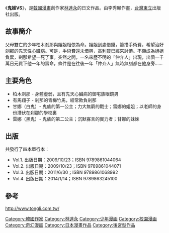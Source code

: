 {{multiple issues|
{{expand|time=2014-06-07T05:09:26+00:00}}
{{unreferenced|time=2014-06-07T05:09:26+00:00}}
}}

{{Infobox animanga/Headerofja
|title= 鬼姬VS 
|genre= [[科幻|科幻]]、[[格鬥|格鬥]]、[[少年漫畫|少年漫畫]]、[[後宮型作品|後宮型作品]]
}}

{{Infobox animanga/Manga
|標題= {{lang|ja|鬼姬VS}}
|作者= [[林達永|林達永]]
|出版社= {{flagicon|Japan}} [[Kill_Time_Communication|Kill Time Communication]] <br />{{flagicon|Taiwan}} [[東立出版社|東立出版社]]
|連載雜誌= [[Comic_Valkyrie|Comic Valkyrie]]
|開始= 2007年
|終了= 2012年
|巻数= 全4卷
|話数=
}}

{{Infobox animanga/Footerofja}}
{{漫画}}
《'''鬼姬VS'''》，是[[韓國|韓國]][[漫畫|漫畫]]創作家[[林達永|林達永]]的日文作品。由李秀顯作畫，[[台灣東立|台灣東立]]出版社出版。

== 故事簡介 ==
父母雙亡的少年柏木剎那與姐姐相依為命。姐姐到處借錢，籌措手術費，希望治好剎那的先天性[[心臟病|心臟病]]。可是，手術費還未借夠，[[高利貸|高利貸]]已經來討債。不願成為姐姐負累，剎那希望一死了事。突然之間，一名來歷不明的「仲介人」出現，出價一千萬日元買下他一年的壽命，條件是在往後一年「仲介人」無時無刻都在他身旁……

== 主要角色 ==
* 柏木剎那 - 身體虛弱，且有先天心臟病的御宅族眼鏡男
* 有馬翔子 - 剎那的青梅竹馬，經常欺負剎那
* 甘娜（白鬼）- 鬼族的第一公主；力大無窮的戰士；雷娜的姐姐；以老師的身份潛伏在刹那的學校裏
* 雷娜（黑鬼）- 鬼族的第二公主；沉默寡言的實力者；甘娜的妹妹

==出版==
共發行了四本單行本：
* Vol.1. 出版日期：2009/10/23；ISBN 9789861044064
* Vol.2. 出版日期：2009/10/23；ISBN 9789861044071
* Vol.3. 出版日期：2011/6/30；ISBN 9789861068992
* Vol.4. 出版日期：2014/1/14；ISBN 9789863245100

==參考==
http://www.tongli.com.tw/

[[Category:韓國作家|Category:韓國作家]]
[[Category:林達永|Category:林達永]]
[[Category:少年漫画|Category:少年漫画]]
[[Category:校園漫画|Category:校園漫画]]
[[Category:奇幻漫画|Category:奇幻漫画]]
[[Category:日本漫畫作品|Category:日本漫畫作品]]
[[Category:後宮型作品|Category:後宮型作品]]